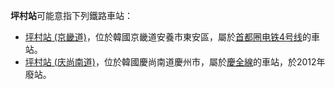 '''坪村站'''可能​​意指下列鐵路車站：
* [[坪村站_(京畿道)|坪村站 (京畿道)]]，位於韓國京畿道安養市東安區，屬於[[首都圈电铁4号线|首都圈电铁4号线]]的車站。
* [[坪村站_(庆尚南道)|坪村站 (庆尚南道)]]，位於韓國慶尚南道慶州市，屬於[[慶全線|慶全線]]的車站，於2012年廢站。

{{disambig|Cat=三字車站名消歧義}}